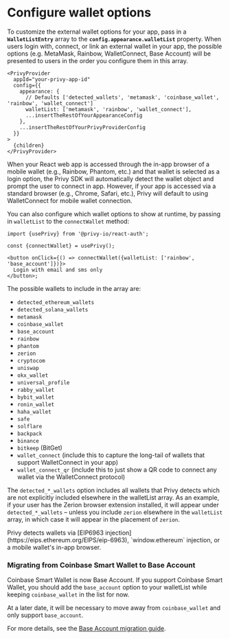 # Configure wallet options

To customize the external wallet options for your app, pass in a **`WalletListEntry`** array to the **`config.appearance.walletList`** property. When users login with, connect, or link an external wallet in your app, the possible options (e.g. MetaMask, Rainbow, WalletConnect, Base Account) will be presented to users in the order you configure them in this array.

```tsx
<PrivyProvider
  appId="your-privy-app-id"
  config={{
    appearance: {
      // Defaults ['detected_wallets', 'metamask', 'coinbase_wallet', 'rainbow', 'wallet_connect']
      walletList: ['metamask', 'rainbow', 'wallet_connect'],
      ...insertTheRestOfYourAppearanceConfig
    },
    ...insertTheRestOfYourPrivyProviderConfig
  }}
>
  {children}
</PrivyProvider>
```

<Info>
  When your React web app is accessed through the in-app browser of a mobile wallet (e.g., Rainbow,
  Phantom, etc.) and that wallet is selected as a login option, the Privy SDK will automatically
  detect the wallet object and prompt the user to connect in app. However, if your app is accessed
  via a standard browser (e.g., Chrome, Safari, etc.), Privy will default to using WalletConnect for
  mobile wallet connection.
</Info>

You can also configure which wallet options to show at runtime, by passing in `walletList` to the `connectWallet` method:

```tsx
import {usePrivy} from '@privy-io/react-auth';

const {connectWallet} = usePrivy();

<button onClick={() => connectWallet({walletList: ['rainbow', 'base_account']})}>
  Login with email and sms only
</button>;
```

The possible wallets to include in the array are:

* `detected_ethereum_wallets`
* `detected_solana_wallets`
* `metamask`
* `coinbase_wallet`
* `base_account`
* `rainbow`
* `phantom`
* `zerion`
* `cryptocom`
* `uniswap`
* `okx_wallet`
* `universal_profile`
* `rabby_wallet`
* `bybit_wallet`
* `ronin_wallet`
* `haha_wallet`
* `safe`
* `solflare`
* `backpack`
* `binance`
* `bitkeep` (BitGet)
* `wallet_connect` (include this to capture the long-tail of wallets that support WalletConnect in your app)
* `wallet_connect_qr` (include this to just show a QR code to connect any wallet via the WalletConnect protocol)

The `detected_*_wallets` option includes all wallets that Privy detects which are not explicitly included elsewhere in the walletList array. As an example, if your user has the Zerion browser extension installed, it will appear under `detected_*_wallets` – unless you include `zerion` elsewhere in the `walletList` array, in which case it will appear in the placement of `zerion`.

<Info>
  Privy detects wallets via [EIP6963 injection](https://eips.ethereum.org/EIPS/eip-6963),
  `window.ethereum` injection, or a mobile wallet's in-app browser.
</Info>

### Migrating from Coinbase Smart Wallet to Base Account

Coinbase Smart Wallet is now Base Account. If you support Coinbase Smart Wallet, you should add the `base_account` option to your walletList while keeping `coinbase_wallet` in the list for now.

At a later date, it will be necessary to move away from `coinbase_wallet` and only support `base_account`.

For more details, see the [Base Account migration guide](https://docs.base.org/base-account/guides/migration-guide).